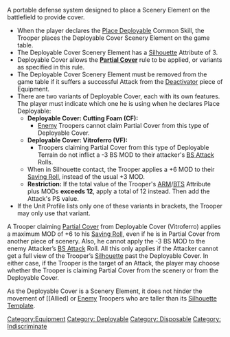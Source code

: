 {{n5-section-equipment}}


A portable defense system designed to place a Scenery Element on the battlefield to provide cover.

{{css_skillbox |black| DEPLOYABLE COVER | AUTOMATIC EQUIPMENT }}
{{skill-label | Deployable, Disposable (1), Indiscriminate.  }}
{{effects}}
* When the player declares the [[Place Deployable]] Common Skill, the Trooper places the Deployable Cover Scenery Element on the game table.
* The Deployable Cover Scenery Element has a [[Silhouette]] Attribute of 3.
* Deployable Cover allows the '''[[Partial Cover]]''' rule to be applied, or variants as specified in this rule.
* The Deployable Cover Scenery Element must be removed from the game table if it suffers a successful Attack from the [[Deactivator]] piece of Equipment.
* There are two variants of Deployable Cover, each with its own features. The player must indicate which one he is using when he declares Place Deployable:
** '''Deployable Cover: Cutting Foam (CF):'''
*** [[Enemy]] Troopers cannot claim Partial Cover from this type of Deployable Cover.
** '''Deployable Cover: Vitroferro (VF):'''
*** Troopers claiming Partial Cover from this type of Deployable Terrain do not inflict a -3 BS MOD to their attacker's [[BS Attack]] Rolls.
** When in Silhouette contact, the Trooper applies a +6 MOD to their [[Saving Roll]], instead of the usual +3 MOD.
** '''Restriction:''' If the total value of the Trooper's [[ARM]]/[[BTS]] Attribute plus MODs '''exceeds 12''', apply a total of 12 instead. Then add the Attack's PS value.
* If the Unit Profile lists only one of these variants in brackets, the Trooper may only use that variant. 
{{css_skillbox-end}}


{{advice-start}}
A Trooper claiming [[Partial Cover]] from Deployable Cover (Vitroferro) applies a maximum MOD of +6 to his [[Saving Roll]], even if he is in Partial Cover from another piece of scenery. Also, he cannot apply the -3 BS MOD to the enemy Attacker’s [[BS Attack]] Roll. All this only applies if the Attacker cannot get a full view of the Trooper’s [[Silhouette]] past the Deployable Cover. In either case, if the Trooper is the target of an Attack, the player may choose whether the Trooper is claiming Partial Cover from the scenery or from the Deployable Cover.
{{advice-end}}


{{important-start}}
As the Deployable Cover is a Scenery Element, it does not hinder the movement of [[Allied] or [[Enemy]] Troopers who are taller than its [[Silhouette Template]]. 
{{important-end}}



{{n5-section-equipment}}



[[Category:Equipment]]

<!-- Label and Trait categories. -->
[[Category: Deployable ]]
[[Category: Disposable ]]
[[Category: Indiscriminate ]]